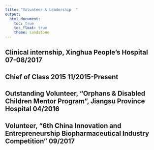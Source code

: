 ```yaml
---
title: "Volunteer & Leadership  "
output: 
  html_document:
    toc: true
    toc_float: true
    theme: sandstone
---
```


## Clinical internship, Xinghua People’s Hospital	07-08/2017


## Chief of Class 2015	11/2015-Present


## Outstanding Volunteer, “Orphans & Disabled Children Mentor Program”, Jiangsu Province Hospital 	04/2016


## Volunteer, “6th China Innovation and Entrepreneurship Biopharmaceutical Industry Competition”	09/2017


